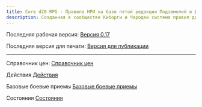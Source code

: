 ```yaml
---
title: Core d20 RPG - Правила НРИ на базе пятой редакции Подземелий и Драконов
description: Созданная в сообществе Киборги и Чародеи система правил для НРИ
---
```


Последняя рабочая версия: [Версия 0.17](https://1drv.ms/w/s!Atcrhwwo1lBA34BK9LraKX-y6kmn0w?e=MRyMBd  )

Последняя версия для печати: [Версия для публикации](https://1drv.ms/w/s!Atcrhwwo1lBA34MDRyLh_UII6GCGfQ?e=rF3DlG)

---

Справочник цен: [Справочник цен](https://1drv.ms/w/s!Atcrhwwo1lBA34Zyc4aJTXfDKECa2A?e=TXivVo)

Действия [Действия](https://1drv.ms/w/s!Atcrhwwo1lBA2dM1YzRDMg03gFExVg?e=tekaaH)

Базовые боевые приемы [Базовые боевые приемы](https://1drv.ms/w/s!Atcrhwwo1lBA2dMyCM_VzyPoHuZPGQ?e=PQCY66)

Состояния [Состояния](https://1drv.ms/w/s!Atcrhwwo1lBA2dM4es-k2Vu9fId01A?e=gtN8VU)

